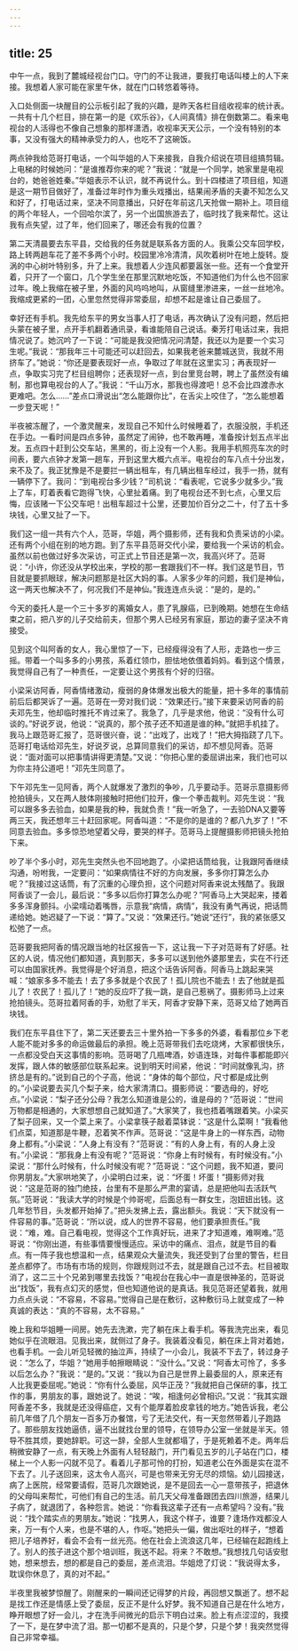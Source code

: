 ```yaml
---
---
---
```

title: 25
---




中午一点，我到了麓城经视台门口。守门的不让我进，要我打电话叫楼上的人下来接。我想着人家可能在家里午休，就在门口转悠着等待。

入口处侧面一块醒目的公示板引起了我的兴趣，是昨天各栏目组收视率的统计表。一共有十几个栏目，排在第一的是《欢乐谷》，《人间真情》排在倒数第二。看来电视台的人活得也不像自己想象的那样潇洒，收视率天天公示，一个没有特别的本事，又没有强大的精神承受力的人，也吃不了这碗饭。

两点钟我给范哥打电话，一个叫华姐的人下来接我，自我介绍说在项目组搞剪辑。上电梯的时候她问：“是谁推荐你来的呢？”我说：“就是一个同学，她家里是电视台的，她爸爸姓秦。”华姐表示不认识，就不再说什么。到十四楼进了项目组，知道是这一期节目做好了，准备过年时作为重头戏播出，结果闹矛盾的夫妻不知怎么又和好了，打电话过来，坚决不同意播出，只好在年前这几天抢做一期补上。项目组的两个年轻人，一个回哈尔滨了，另一个出国旅游去了，临时找了我来帮忙。这让我有点失望，过了年，他们回来了，哪还会有我的位置？

第二天清晨要去东平县，交给我的任务就是联系各方面的人。我乘公交车回学校，路上转两趟车花了差不多两个小时。校园里冷冷清清，风吹着树叶在地上旋转。旋涡的中心树叶特别多，升了上来。我想着人少连风都要嚣张一些。还有一个食堂开着，只开了一个窗口，几个学生坐在那里沉默地吃饭，不知道他们为什么也不回家过年。晚上我缩在被子里，外面的风呜呜地叫，从窗缝里渗进来，一丝一丝地冷。我缩成更紧的一团，心里忽然觉得非常委屈，却想不起是谁让自己委屈了。

幸好还有手机。我先给东平的男女当事人打了电话，再次确认了没有问题，然后把头蒙在被子里，点开手机翻着通讯录，看谁能陪自己说话。秦芳打电话过来，我把情况说了。她沉吟了一下说：“可能是我没把情况问清楚，我还以为是要一个实习生呢。”我说：“那我年三十可能还可以赶回去，如果我老爸来麓城送货，我就不用挤车了。”她说：“你还是要表现好一点，争取过了年就在这里实习；再表现好一点，争取实习完了栏目组聘你；还表现好一点，到台里竞台聘，聘上了虽然没有编制，那也算电视台的人了。”我说：“千山万水，那我也得渡吧！总不会比四渡赤水更难吧。怎么……”差点口滑说出“怎么能跟你比”，在舌尖上咬住了，“怎么能想着一步登天呢！”

半夜被冻醒了，一个激灵醒来，发现自己不知什么时候睡着了，衣服没脱，手机还在手边。一看时间是四点多钟，虽然定了闹钟，也不敢再睡，准备按计划五点半出发。五点四十赶到公交车站，黑黑的，街上没有一个人影。我用手机照亮车次的时间表，要六点钟才发第一趟车，开到这里大概六点半。电视台的车八点十分出发，来不及了。我正犹豫是不是要拦一辆出租车，有几辆出租车经过，我手一扬，就有一辆停下了。我问：“到电视台多少钱？”司机说：“看表呢，它说多少就多少。”我上了车，盯着表看它跑得飞快，心里扯着痛。到了电视台还不到七点，心里又后悔，应该赌一下公交车吧！出租车超过十公里，还要加价百分之二十，付了五十多块钱，心里又扯了一下。

我们这一组一共有六个人，范哥，华姐，两个摄影师，还有我和负责采访的小梁。还有两个小组在别的地方跑。到了东平县范哥交代小梁，要给我一个采访的机会。虽然以前也做过好多次采访，可正式上节目还是第一次，我高兴坏了。范哥说：“小许，你还没从学校出来，学校的那一套跟我们不一样。我们这是节目，节目就是要抓眼球，解决问题那是社区大妈的事。人家多少年的问题，我们是神仙，这一两天也解决不了，何况我们不是神仙。”我连连点头说：“是的，是的。”

今天的委托人是一个三十多岁的离婚女人，患了乳腺癌，已到晚期。她想在生命结束之前，把八岁的儿子交给前夫，但那个男人已经另有家庭，那边的妻子坚决不肯接受。

见到这个叫阿香的女人，我心里惊了一下，已经瘦得没有了人形，走路也一步三摇。带着一个叫多多的小男孩，系着红领巾，胆怯地依偎着妈妈。看到这个情景，我觉得自己有了一种责任，一定要让这个男孩有个好的归宿。

小梁采访阿香，阿香情绪激动，瘦弱的身体爆发出极大的能量，把十多年的事情前前后后都哭诉了一遍。范哥在一旁对我们说：“效果还行。”接下来要采访阿香的前夫邓先生，他却临时推托不肯过来了。我急了，几乎是求他，他说：“没有什么可谈的。”好说歹说，他说：“说真的，那个孩子还不知道是谁的种。”就把手机挂了。我马上跟范哥汇报了，范哥很兴奋，说：“出戏了，出戏了！”把大拇指跷了几下。范哥打电话给邓先生，好说歹说，总算同意我们的采访，却不想见阿香。范哥说：“面对面可以把事情讲得更清楚。”又说：“你把心里的委屈讲出来，我们也可以为你主持公道吧！”邓先生同意了。

下午邓先生一见阿香，两个人就爆发了激烈的争吵，几乎要动手。范哥示意摄影师抢拍镜头，又在两人肢体刚接触时把他们拉开，像一个拳击裁判。邓先生说：“我可以跟多多去验血，如果是我的种，我就负责！”我一听急了，一去验DNA又要等两三天，我还想年三十赶回家呢。阿香叫道：“不是你的是谁的？都八九岁了！”不同意去验血。多多惊恐地望着父母，要哭的样子。范哥马上提醒摄影师把镜头抢拍下来。

吵了半个多小时，邓先生突然头也不回地跑了。小梁把话筒给我，让我跟阿香继续沟通，吩咐我，一定要问：“如果病情往不好的方向发展，多多你打算怎么办呢？”我接过这话筒，有了沉重的心理负担，这个问题对阿香来说太残酷了。我跟阿香谈了一会儿，最后说：“多多以后你打算怎么办呢？”阿香马上大哭起来，搂着多多浑身颤抖。小梁嚅动着嘴唇，示意我“病情，病情”，我没有勇气再说，把话筒递给她。她迟疑了一下说：“算了。”又说：“效果还行。”她说“还行”，我的紧张感又松弛了一点。

范哥要我把阿香的情况跟当地的社区报告一下，这让我一下子对范哥有了好感。社区的人说，情况他们都知道，真到那天，多多可以送到他外婆那里去，实在不行还可以由国家抚养。我觉得是个好消息，把这个话告诉阿香。阿香马上跳起来哭喊：“娘家多多不能去！去了多多就是个农民了！孤儿院也不能去！去了他就是孤儿了！农民了！孤儿了！”她的反应吓了我一跳，是自己惹祸了。摄影师马上过来抢拍镜头。范哥拉着阿香的手，劝慰了半天，阿香才安静下来，范哥又给了她两百块钱。

我们在东平县住下了，第二天还要去三十里外拍一下多多的外婆，看看那位乡下老人能不能对多多的命运做最后的承担。晚上范哥带我们去吃烧烤，大家都很快乐，一点都没受白天这事情的影响。范哥喝了几瓶啤酒，妙语连珠，对每件事都能即兴发挥，跟人体的敏感部位联系起来。说到明天时间紧，他说：“时间就像乳沟，挤挤总是有的。”说到自己的个子高，他说：“身体的每个部位，尺寸都是成比例的。”小梁说要去买几个梨子来，给大家清清口。摄影师说：“要选母的，好吃点。”小梁说：“梨子还分公母？我怎么知道谁是公的，谁是母的？”范哥说：“世间万物都是相通的，大家想想自己就知道了。”大家笑了，我也捂着嘴跟着笑。小梁买了梨子回来，又一个菜上来了。小梁拿筷子敲着菜钵说：“这是什么菜啊！”我看他们点菜，知道那是牛鞭，忍着笑不作声。范哥说：“这是牛身上的一样东西，动物身上都有。”小梁说：“人身上有没有？”范哥说：“有的人身上有，有的人身上没有。”小梁说：“那我身上有没有呢？”范哥说：“你身上有时候有，有时候没有。”小梁说：“那什么时候有，什么时候没有呢？”范哥说：“这个问题，我不知道，要问你男朋友。”大家哄地笑了，小梁明白过来，说：“坏蛋！坏蛋！”摄影师对我说：“这是范哥的独门绝技，台里有不是那么严肃的宴请，总是把他叫去活跃气氛。”范哥说：“我读大学的时候是个帅哥呢，后面总有一群女生，泡妞妞出钱。这几年愁节目，头发都开始掉了。”把头发拂上去，露出额头。我说：“天下就没有一件容易的事。”范哥说：“所以说，成人的世界不容易，他们要承担责任。”我说：“难，难。自己看电视，觉得这个工作真好玩，进来了才知道难，难啊难。”范哥说：“你刚出道，有些事情要慢慢适应。采访中的痛点、泪点，就是节目的看点。有一阵子我也想温和一点，结果观众大量流失，我还受到了台里的警告，栏目差点都停了。市场有市场的规则，你跟规则过不去，就是跟自己过不去。栏目被取消了，这二三十个兄弟到哪里去找饭？”电视台在我心中一直是很神圣的，范哥说出“找饭”，我有点幻灭的感觉，但也知道他说的是真话。我见范哥还望着我，就用力点点头说：“不容易，不容易。”觉得自己是在敷衍，这种敷衍马上就变成了一种真诚的表达：“真的不容易，太不容易。”

晚上我和华姐睡一间房。她先去洗漱，完了躺在床上看手机。等我洗完出来，看见她似乎在流眼泪。见我出来，就侧过了身子。我装着没看见，躺在床上背对着她，也看手机。一会儿听见轻微的抽泣声，持续了一小会儿，我装不下去了，转过身子说：“怎么了，华姐？”她用手帕擦眼睛说：“没什么。”又说：“阿香太可怜了，多多以后怎么办？”我说：“是的。”又说：“我以为自己是世界上最委屈的人，原来还有人比我更委屈呢。”她说：“你有什么委屈，风华正茂？”我就把自己保研的事，找工作的事，男朋友的事，跟她说了。她说：“唉，相逢何必曾相识。”又说：“我其实跟阿香差不多，我就是还没得癌症，又有个能厚着脸皮拿钱的地方。”她告诉我，老公前几年借了几个朋友一百多万办餐馆，亏了无法交代，有一天忽然带着儿子跑路了。那些朋友找她逼债，逼不出就找台里的领导，在领导办公室一坐就是半天。领导不胜其烦，要她辞职。可这一辞，全部人生就都塌了，于是死赖着不走。两年后稍微安静了一点，有天晚上外面有人轻轻敲门，开门看见五岁的儿子站在门口，楼梯上一个人影一闪就不见了。看着儿子那可怜的打扮，知道老公在外面是实在混不下去了。儿子送回来，这太令人高兴，可是也带来无穷无尽的烦恼。幼儿园接送，病了上医院，经常要请假，范哥几次跟她说，是不是回去一心一意带孩子，把退休的父母叫来帮忙，可他们有自己的生活。前几天父母准备跟团去四川旅游，结果儿子病了，就退团了，各种怨言。她说：“你看我这辈子还有一点希望吗？没有。”我说：“找个踏实点的男朋友。”她说：“找男人，我这个样子，谁要？逢场作戏都没人来，万一有个人来，也是不堪的人，作呕。”她把头一偏，做出呕吐的样子，“想着把儿子培养好，看会不会有一丝光亮。他在社会上流浪这几年，已经输在起跑线上了。别人的孩子进这个那个培训班，我送不起。将来？不敢想。”我想找几句话安慰她，想来想去，想的都是自己的委屈，差点流泪。华姐熄了灯说：“我说得太多，耽误你休息了，真的对不起。”

半夜里我被梦惊醒了。刚醒来的一瞬间还记得梦的片段，再回想又飘逝了。想不起是找工作还是情感上受了委屈，反正不是什么好梦。我不知道自己是在什么地方，睁开眼想了好一会儿，才在洗手间微光的启示下明白过来。脸上有点涩涩的，我摸了一下，是在梦中流了泪。那一切都不是真的，只是个梦，只是个梦！我突然觉得自己非常幸福。